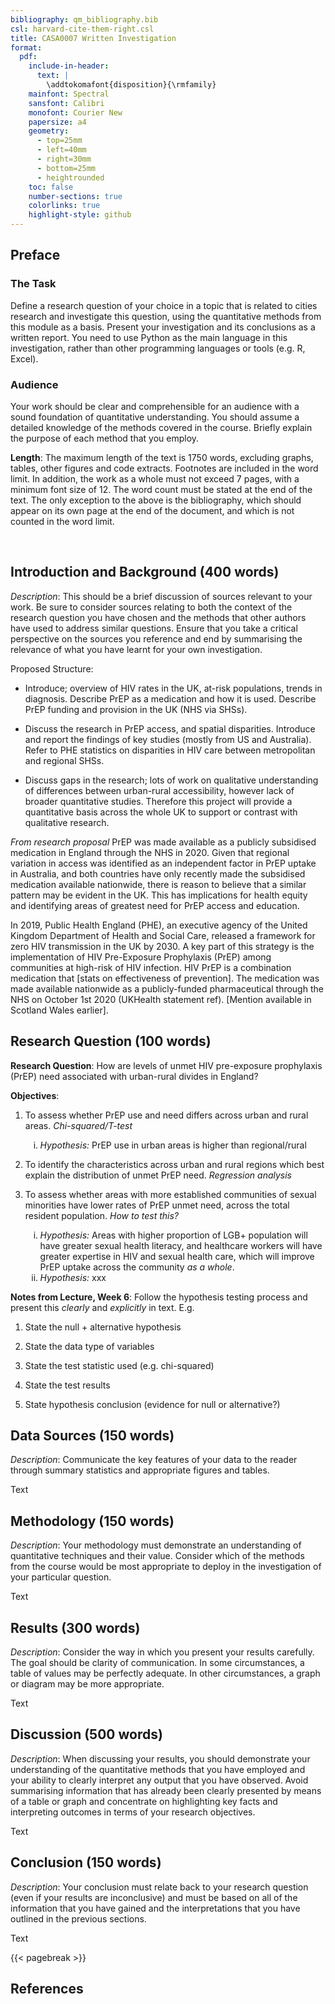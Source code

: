 ```yaml
---
bibliography: qm_bibliography.bib
csl: harvard-cite-them-right.csl
title: CASA0007 Written Investigation
format:
  pdf:
    include-in-header:
      text: |
        \addtokomafont{disposition}{\rmfamily}
    mainfont: Spectral
    sansfont: Calibri
    monofont: Courier New
    papersize: a4
    geometry:
      - top=25mm
      - left=40mm
      - right=30mm
      - bottom=25mm
      - heightrounded
    toc: false
    number-sections: true
    colorlinks: true
    highlight-style: github
---
```


## Preface

### The Task

Define a research question of your choice in a topic that is related to cities research and investigate this question, using the quantitative methods from this module as a basis. Present your investigation and its conclusions as a written report. You need to use Python as the main language in this investigation, rather than other programming languages or tools (e.g. R, Excel).

### Audience

Your work should be clear and comprehensible for an audience with a sound foundation of quantitative understanding. You should assume a detailed knowledge of the methods covered in the course. Briefly explain the purpose of each method that you employ.  

**Length**: The maximum length of the text is 1750 words, excluding graphs, tables, other figures and code extracts. Footnotes are included in the word limit. In addition, the work as a whole must not exceed 7 pages, with a minimum font size of 12. The word count must be stated at the end of the text. The only exception to the above is the bibliography, which should appear on its own page at the end of the document, and which is not counted in the word limit.

\


## Introduction and Background (400 words)

*Description*: This should be a brief discussion of sources relevant to your work. Be sure to consider sources relating to both the context of the research question you have chosen and the methods that other authors have used to address similar questions. Ensure that you take a critical perspective on the sources you reference and end by summarising the relevance of what you have learnt for your own investigation.  

Proposed Structure:  

-   Introduce; overview of HIV rates in the UK, at-risk populations, trends in diagnosis. Describe PrEP as a medication and how it is used. Describe PrEP funding and provision in the UK (NHS via SHSs). 

-   Discuss the research in PrEP access, and spatial disparities. Introduce and report the findings of key studies (mostly from US and Australia). Refer to PHE statistics on disparities in HIV care between metropolitan and regional SHSs. 

-   Discuss gaps in the research; lots of work on qualitative understanding of differences between urban-rural accessibility, however lack of broader quantitative studies. Therefore this project will provide a quantitative basis across the whole UK to support or contrast with qualitative research.

*From research proposal* PrEP was made available as a publicly subsidised medication in England through the NHS in 2020. Given that regional variation in access was identified as an independent factor in PrEP uptake in Australia, and both countries have only recently made the subsidised medication available nationwide, there is reason to believe that a similar pattern may be evident in the UK. This has implications for health equity and identifying areas of greatest need for PrEP access and education.

In 2019, Public Health England (PHE), an executive agency of the United Kingdom Department of Health and Social Care, released a framework for zero HIV transmission in the UK by 2030. A key part of this strategy is the implementation of HIV Pre-Exposure Prophylaxis (PrEP) among communities at high-risk of HIV infection. HIV PrEP is a combination medication that [stats on effectiveness of prevention]. The medication was made available nationwide as a publicly-funded pharmaceutical through the NHS on October 1st 2020 (UKHealth statement ref). [Mention available in Scotland Wales earlier]. 


## Research Question (100 words)

**Research Question**: How are levels of unmet HIV pre-exposure prophylaxis (PrEP) need associated with urban-rural divides in England?

**Objectives**:

1.  To assess whether PrEP use and need differs across urban and rural areas. *Chi-squared/T-test*

    i.  *Hypothesis:* PrEP use in urban areas is higher than regional/rural


2.  To identify the characteristics across urban and rural regions which best explain the distribution of unmet PrEP need. *Regression analysis*

3.  To assess whether areas with more established communities of sexual minorities have lower rates of PrEP unmet need, across the total resident population. *How to test this?*

    i.  *Hypothesis:* Areas with higher proportion of LGB+ population will have greater sexual health literacy, and healthcare workers will have greater expertise in HIV and sexual health care, which will improve PrEP uptake across the community *as a whole*.
    ii. *Hypothesis:* xxx
  
  
**Notes from Lecture, Week 6**: Follow the hypothesis testing process and present this *clearly* and *explicitly* in text. E.g.  

1.    State the null + alternative hypothesis

2.    State the data type of variables

3.    State the test statistic used (e.g. chi-squared)

4.    State the test results

5.    State hypothesis conclusion (evidence for null or alternative?)


## Data Sources (150 words)

*Description*: Communicate the key features of your data to the reader through summary statistics and appropriate figures and tables.

Text

## Methodology (150 words)

*Description*: Your methodology must demonstrate an understanding of quantitative techniques and their value. Consider which of the methods from the course would be most appropriate to deploy in the investigation of your particular question.

Text

## Results (300 words)

*Description*: Consider the way in which you present your results carefully. The goal should be clarity of communication. In some circumstances, a table of values may be perfectly adequate. In other circumstances, a graph or diagram may be more appropriate.

Text

## Discussion (500 words)

*Description*: When discussing your results, you should demonstrate your understanding of the quantitative methods that you have employed and your ability to clearly interpret any output that you have observed. Avoid summarising information that has already been clearly presented by means of a table or graph and concentrate on highlighting key facts and interpreting outcomes in terms of your research objectives.

Text

## Conclusion (150 words)

*Description*: Your conclusion must relate back to your research question (even if your results are inconclusive) and must be based on all of the information that you have gained and the interpretations that you have outlined in the previous sections.

Text

{{< pagebreak >}}

## References
